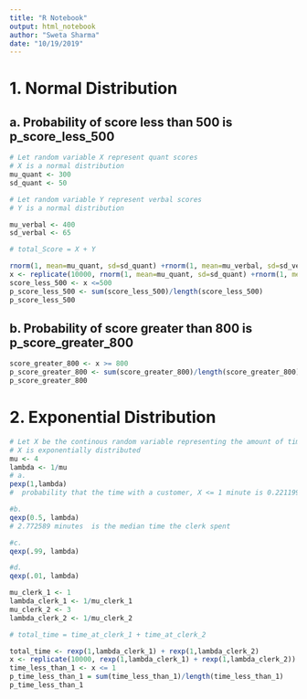 ```yaml
---
title: "R Notebook"
output: html_notebook
author: "Sweta Sharma"
date: "10/19/2019"
---
```

# 1. Normal Distribution
## a. Probability of score less than 500 is p_score_less_500
```r
# Let random variable X represent quant scores
# X is a normal distribution
mu_quant <- 300
sd_quant <- 50

# Let random variable Y represent verbal scores
# Y is a normal distribution

mu_verbal <- 400
sd_verbal <- 65

# total_Score = X + Y

rnorm(1, mean=mu_quant, sd=sd_quant) +rnorm(1, mean=mu_verbal, sd=sd_verbal)
x <- replicate(10000, rnorm(1, mean=mu_quant, sd=sd_quant) +rnorm(1, mean=mu_verbal, sd=sd_verbal))
score_less_500 <- x <=500
p_score_less_500 <- sum(score_less_500)/length(score_less_500)
p_score_less_500

```
## b. Probability of score greater than 800 is p_score_greater_800
```r
score_greater_800 <- x >= 800
p_score_greater_800 <- sum(score_greater_800)/length(score_greater_800)
p_score_greater_800
```

# 2. Exponential Distribution
```r
# Let X be the continous random variable representing the amount of time in minutes a bank clerk spends with his or her customer. 
# X is exponentially distributed 
mu <- 4 
lambda <- 1/mu
# a.
pexp(1,lambda)
#  probability that the time with a customer, X <= 1 minute is 0.2211992

#b.
qexp(0.5, lambda)
# 2.772589 minutes  is the median time the clerk spent 

#c.
qexp(.99, lambda)

#d.
qexp(.01, lambda)
```
```r
mu_clerk_1 <- 1
lambda_clerk_1 <- 1/mu_clerk_1
mu_clerk_2 <- 3
lambda_clerk_2 <- 1/mu_clerk_2

# total_time = time_at_clerk_1 + time_at_clerk_2

total_time <- rexp(1,lambda_clerk_1) + rexp(1,lambda_clerk_2)
x <- replicate(10000, rexp(1,lambda_clerk_1) + rexp(1,lambda_clerk_2))
time_less_than_1 <- x <= 1
p_time_less_than_1 = sum(time_less_than_1)/length(time_less_than_1)
p_time_less_than_1

```

 